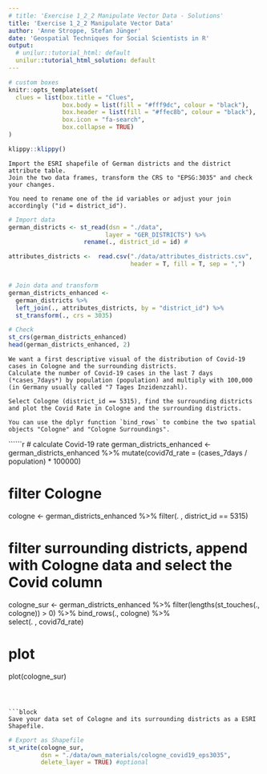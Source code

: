 ```yaml
---
# title: 'Exercise 1_2_2 Manipulate Vector Data - Solutions'
title: 'Exercise 1_2_2 Manipulate Vector Data'
author: 'Anne Stroppe, Stefan Jünger'
date: 'Geospatial Techniques for Social Scientists in R'
output:
  # unilur::tutorial_html: default
  unilur::tutorial_html_solution: default
---
```


```r
# custom boxes
knitr::opts_template$set(
  clues = list(box.title = "Clues",
               box.body = list(fill = "#fff9dc", colour = "black"),
               box.header = list(fill = "#ffec8b", colour = "black"),
               box.icon = "fa-search",
               box.collapse = TRUE)
)
```

```r
klippy::klippy()
```



```block
Import the ESRI shapefile of German districts and the district attribute table.
Join the two data frames, transform the CRS to "EPSG:3035" and check your changes. 

```

```block

You need to rename one of the id variables or adjust your join accordingly ("id = district_id").

```


```r

# Import data
german_districts <- st_read(dsn = "./data",
                           layer = "GER_DISTRICTS") %>% 
                     rename(., district_id = id) #

attributes_districts <-  read.csv("./data/attributes_districts.csv", 
                                  header = T, fill = T, sep = ",") 


# Join data and transform
german_districts_enhanced <- 
  german_districts %>% 
  left_join(., attributes_districts, by = "district_id") %>% 
  st_transform(., crs = 3035)

# Check
st_crs(german_districts_enhanced)
head(german_districts_enhanced, 2)

```

```block

We want a first descriptive visual of the distribution of Covid-19 cases in Cologne and the surrounding districts. 
Calculate the number of Covid-19 cases in the last 7 days (*cases_7days*) by population (population) and multiply with 100,000 (in Germany usually called "7 Tages Inzidenzzahl). 

Select Cologne (district_id == 5315), find the surrounding districts and plot the Covid Rate in Cologne and the surrounding districts.

```

```block

You can use the dplyr function `bind_rows` to combine the two spatial objects "Cologne" and "Cologne Surroundings".

```

``````r

# calculate Covid-19 rate
german_districts_enhanced <-
  german_districts_enhanced %>% 
  mutate(covid7d_rate = (cases_7days / population) * 100000)

# filter Cologne
cologne <-
  german_districts_enhanced %>% 
  filter(. , district_id == 5315)

# filter surrounding districts, append with Cologne data and select the Covid column
cologne_sur <-
  german_districts_enhanced %>%
  filter(lengths(st_touches(., cologne)) > 0) %>% 
  bind_rows(., cologne) %>%   
  select(. , covid7d_rate)

# plot  
plot(cologne_sur)


```



```block

Save your data set of Cologne and its surrounding districts as a ESRI Shapefile. 

```

```r

# Export as Shapefile
st_write(cologne_sur, 
         dsn = "./data/own_materials/cologne_covid19_eps3035", 
         delete_layer = TRUE) #optional

  
```
